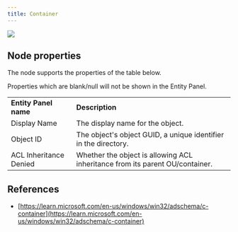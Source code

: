 ```yaml
---
title: Container
---
```


<img noZoom src="/assets/enterprise-AND-community-edition-pill-tag.svg"/> 

## Node properties

The node supports the properties of the table below.

<Note>
Properties which are blank/null will not be shown in the Entity Panel.
</Note>

|     |     |
| --- | --- |
| **Entity Panel name** | **Description** |
| Display Name | The display name for the object. |
| Object ID | The object's object GUID, a unique identifier in the directory. |
| ACL Inheritance Denied | Whether the object is allowing ACL inheritance from its parent OU/container. |

## References

* [https://learn.microsoft.com/en-us/windows/win32/adschema/c-container](https://learn.microsoft.com/en-us/windows/win32/adschema/c-container)


